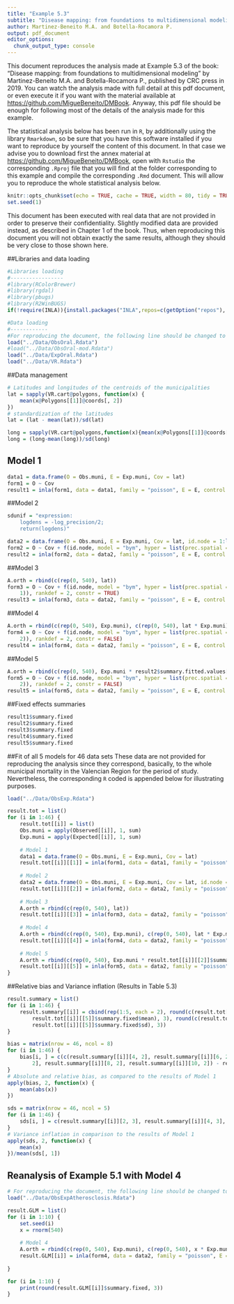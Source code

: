 ```yaml
---
title: "Example 5.3"
subtitle: "Disease mapping: from foundations to multidimensional modeling"
author: Martinez-Beneito M.A. and Botella-Rocamora P.
output: pdf_document
editor_options: 
  chunk_output_type: console
---
```


This document reproduces the analysis made at Example 5.3 of the book: "Disease mapping: from foundations to multidimensional modeling" by Martinez-Beneito M.A. and Botella-Rocamora P., published by CRC press in 2019. You can watch the analysis made with full detail at this pdf document, or even execute it if you want with the material available at <https://github.com/MigueBeneito/DMBook>. Anyway, this pdf file should be enough for following most of the details of the analysis made for this example.

The statistical analysis below has been run in `R`, by additionally using the library `Rmarkdown`, so be sure that you have this software installed if you want to reproduce by yourself the content of this document. In that case we advise you to download first the annex material at <https://github.com/MigueBeneito/DMBook>, open with `Rstudio` the corresponding `.Rproj` file that you will find at the folder corresponding to this example and compile the corresponding `.Rmd` document. This will allow you to reproduce the whole statistical analysis below.
  
```r
knitr::opts_chunk$set(echo = TRUE, cache = TRUE, width = 80, tidy = TRUE, tidy.opts = list(width.cutoff = 70))
set.seed(1)
```

This document has been executed with real data that are not provided in order to preserve their confidentiality. Slightly modified data are provided instead, as described in Chapter 1 of the book. Thus, when reproducing this document you will not obtain exactly the same results, although they should be very close to those shown here.

##Libraries and data loading
```r
#Libraries loading
#-----------------
#library(RColorBrewer)
#library(rgdal)
#library(pbugs)
#library(R2WinBUGS)
if(!require(INLA)){install.packages("INLA",repos=c(getOption("repos"), INLA="https://inla.r-inla-download.org/R/stable"), dep=TRUE);library(INLA)}

#Data loading
#------------
#For reproducing the document, the following line should be changed to load("../Data/ObsOral-mod.Rdata") since that file contains the modified data making it possible to reproduce this document.
load("../Data/ObsOral.Rdata")
#load("../Data/ObsOral-mod.Rdata")
load("../Data/ExpOral.Rdata")
load("../Data/VR.Rdata")
```

##Data management
```r
# Latitudes and longitudes of the centroids of the municipalities
lat = sapply(VR.cart@polygons, function(x) {
    mean(x@Polygons[[1]]@coords[, 2])
})
# standardization of the latitudes
lat = (lat - mean(lat))/sd(lat)

long = sapply(VR.cart@polygons,function(x){mean(x@Polygons[[1]]@coords[,1])}) 
long = (long-mean(long))/sd(long)
```

## Model 1
```r
data1 = data.frame(O = Obs.muni, E = Exp.muni, Cov = lat)
form1 = O ~ Cov
result1 = inla(form1, data = data1, family = "poisson", E = E, control.compute = list(dic = TRUE))
```

##Model 2
```r
sdunif = "expression:
	logdens = -log_precision/2;
    return(logdens)"

data2 = data.frame(O = Obs.muni, E = Exp.muni, Cov = lat, id.node = 1:length(lat))
form2 = O ~ Cov + f(id.node, model = "bym", hyper = list(prec.spatial = list(prior = sdunif), prec.unstruct = list(prior = sdunif)), graph = "../Data/VR.graph")
result2 = inla(form2, data = data2, family = "poisson", E = E, control.compute = list(dic = TRUE))
```

##Model 3
```r
A.orth = rbind(c(rep(0, 540), lat))
form3 = O ~ Cov + f(id.node, model = "bym", hyper = list(prec.spatial = list(prior = sdunif), prec.unstruct = list(prior = sdunif)), graph = "../Data/VR.graph", extraconstr = list(A = A.orth, e = rep(0, 
    1)), rankdef = 2, constr = TRUE)
result3 = inla(form3, data = data2, family = "poisson", E = E, control.compute = list(dic = TRUE))
```

##Model 4
```r
A.orth = rbind(c(rep(0, 540), Exp.muni), c(rep(0, 540), lat * Exp.muni))
form4 = O ~ Cov + f(id.node, model = "bym", hyper = list(prec.spatial = list(prior = sdunif), prec.unstruct = list(prior = sdunif)), graph = "../Data/VR.graph", extraconstr = list(A = A.orth, e = rep(0, 
    2)), rankdef = 2, constr = FALSE)
result4 = inla(form4, data = data2, family = "poisson", E = E, control.compute = list(dic = TRUE))
```

##Model 5
```r
A.orth = rbind(c(rep(0, 540), Exp.muni * result2$summary.fitted.values[, 6]), c(rep(0, 540), lat * Exp.muni * result2$summary.fitted.values[, 6]))
form5 = O ~ Cov + f(id.node, model = "bym", hyper = list(prec.spatial = list(prior = sdunif), prec.unstruct = list(prior = sdunif)), graph = "../Data/VR.graph", extraconstr = list(A = A.orth, e = rep(0, 
    2)), rankdef = 2, constr = FALSE)
result5 = inla(form5, data = data2, family = "poisson", E = E, control.compute = list(dic = TRUE))
```

##Fixed effects summaries
```r
result1$summary.fixed
result2$summary.fixed
result3$summary.fixed
result4$summary.fixed
result5$summary.fixed
```

##Fit of all 5 models for 46 data sets 
These data are not provided for reproducing the analysis since they correspond, basically, to the whole municipal mortality in the Valencian Region for the period of study. Nevertheless, the corresponding `R` coded is appended below for illustrating purposes.
```r
load("../Data/ObsExp.Rdata")

result.tot = list()
for (i in 1:46) {
    result.tot[[i]] = list()
    Obs.muni = apply(Observed[[i]], 1, sum)
    Exp.muni = apply(Expected[[i]], 1, sum)
    
    # Model 1
    data1 = data.frame(O = Obs.muni, E = Exp.muni, Cov = lat)
    result.tot[[i]][[1]] = inla(form1, data = data1, family = "poisson", E = E, control.compute = list(dic = TRUE))
    
    # Model 2
    data2 = data.frame(O = Obs.muni, E = Exp.muni, Cov = lat, id.node = 1:length(lat))
    result.tot[[i]][[2]] = inla(form2, data = data2, family = "poisson", E = E, control.compute = list(dic = TRUE))
    
    # Model 3
    A.orth = rbind(c(rep(0, 540), lat))
    result.tot[[i]][[3]] = inla(form3, data = data2, family = "poisson", E = E, control.compute = list(dic = TRUE))
    
    # Model 4
    A.orth = rbind(c(rep(0, 540), Exp.muni), c(rep(0, 540), lat * Exp.muni))
    result.tot[[i]][[4]] = inla(form4, data = data2, family = "poisson", E = E, control.compute = list(dic = TRUE))
    
    # Model 5
    A.orth = rbind(c(rep(0, 540), Exp.muni * result.tot[[i]][[2]]$summary.fitted.values[, 6]), c(rep(0, 540), lat * Exp.muni * result.tot[[i]][[2]]$summary.fitted.values[, 6]))
    result.tot[[i]][[5]] = inla(form5, data = data2, family = "poisson", E = E, control.compute = list(dic = TRUE))
}
```

##Relative bias and Variance inflation (Results in Table 5.3)
```r
result.summary = list()
for (i in 1:46) {
    result.summary[[i]] = cbind(rep(1:5, each = 2), round(c(result.tot[[i]][[1]]$summary.fixed$mean, result.tot[[i]][[2]]$summary.fixed$mean, result.tot[[i]][[3]]$summary.fixed$mean, result.tot[[i]][[4]]$summary.fixed$mean, 
        result.tot[[i]][[5]]$summary.fixed$mean), 3), round(c(result.tot[[i]][[1]]$summary.fixed$sd, result.tot[[i]][[2]]$summary.fixed$sd, result.tot[[i]][[3]]$summary.fixed$sd, result.tot[[i]][[4]]$summary.fixed$sd, 
        result.tot[[i]][[5]]$summary.fixed$sd), 3))
}

bias = matrix(nrow = 46, ncol = 8)
for (i in 1:46) {
    bias[i, ] = c(c(result.summary[[i]][4, 2], result.summary[[i]][6, 2], result.summary[[i]][8, 2], result.summary[[i]][10, 2]) - result.summary[[i]][2, 2], (c(result.summary[[i]][4, 2], result.summary[[i]][6, 
        2], result.summary[[i]][8, 2], result.summary[[i]][10, 2]) - result.summary[[i]][2, 2])/result.summary[[i]][2, 2])
}
# Absolute and relative bias, as compared to the results of Model 1
apply(bias, 2, function(x) {
    mean(abs(x))
})

sds = matrix(nrow = 46, ncol = 5)
for (i in 1:46) {
    sds[i, ] = c(result.summary[[i]][2, 3], result.summary[[i]][4, 3], result.summary[[i]][6, 3], result.summary[[i]][8, 3], result.summary[[i]][10, 3])
}
# Variance inflation in comparison to the results of Model 1
apply(sds, 2, function(x) {
    mean(x)
})/mean(sds[, 1])
```

## Reanalysis of Example 5.1 with Model 4
```r
# For reproducing the document, the following line should be changed to load('../Data/ObsExpAtherosclosis-mod.Rdata') since that file contains the modified data making it possible to reproduce this analysis.
load("../Data/ObsExpAtherosclosis.Rdata")

result.GLM = list()
for (i in 1:10) {
    set.seed(i)
    x = rnorm(540)
    
    # Model 4
    A.orth = rbind(c(rep(0, 540), Exp.muni), c(rep(0, 540), x * Exp.muni))
    result.GLM[[i]] = inla(form4, data = data2, family = "poisson", E = E, control.compute = list(dic = TRUE))
    
}

for (i in 1:10) {
    print(round(result.GLM[[i]]$summary.fixed, 3))
}
```



